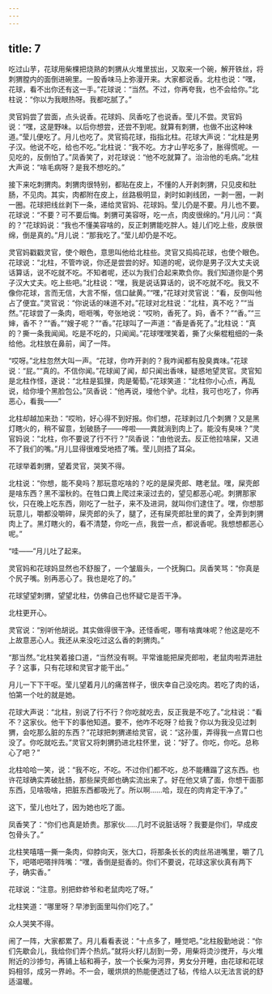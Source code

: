 ```yaml
---
---
---
```

title: 7
---



吃过山芋，花球用柴棵把烧熟的刺猬从火堆里拔出，又取来一个碗，解开铁丝，将刺猬膛内的面倒进碗里。一股香味马上弥漫开来。大家都说香。北柱也说：“嘿，花球，看不出你还有这一手。”花球说：“当然。不过，你再夸我，也不会给你。”北柱说：“你以为我眼热呀。我都吃腻了。”

灵官妈尝了尝面，点头说香。花球妈、凤香吃了也说香。莹儿不尝。灵官妈说：“嘿，这是野味。以后你想尝，还尝不到呢。就算有刺猬，也做不出这种味道。”莹儿便吃了。月儿也吃了。灵官捣花球，指指北柱。花球大声说：“北柱是男子汉。他说不吃，给也不吃。”北柱说：“我不吃。方才山芋吃多了，胀得慌呢。一见吃的，反倒怕了。”凤香笑了，对花球说：“他不吃就算了。治治他的毛病。”北柱大声说：“啥毛病呀？是我不想吃的。”

接下来吃刺猬肉。刺猬肉很特别，都贴在皮上，不懂的人开剥刺猬，只见皮和肚肠，不见肉。其实，肉都附在皮上，丝路极明显，剥时如剥线团，一剥一圈，一剥一圈。花球把线丝剥下一条，递给灵官妈、花球妈。莹儿仍是不要。月儿也不要。花球说：“不要？可不要后悔。刺猬可美容呀，吃一点，肉皮很绵的。”月儿问：“真的？”花球妈说：“我也不懂美容啥的，反正刺猬能吃胖人。娃儿们吃上些，皮肤很绵，倒是真的。”月儿说：“那我吃了。”莹儿却仍是不吃。

灵官妈戳戳灵官，使个眼色，意思叫他给北柱些。灵官又捣捣花球，也使个眼色。花球说：“北柱，不管咋说，你还是尝尝的好。知道的呢，说你是男子汉大丈夫说话算话，说不吃就不吃。不知者呢，还以为我们合起来欺负你。我们知道你是个男子汉大丈夫。吃上些吧。”北柱说：“嘿，我是说话算话的，说不吃就不吃。我又不像你花球，言而无信，大言不惭，信口龇黄。”“嘿，”花球对灵官说：“看，反倒叫他占了便宜。”灵官说：“你说话的味道不对。”花球对北柱说：“北柱，真不吃？”“当然。”花球尝了一条肉，咂咂嘴，夸张地说：“哎哟，香死了。妈，香不？”“香。”“三婶，香不？”“香。”“嫂子呢？”“香。”花球叫了一声道：“香是香死了。”北柱说：“真的？撕一条我闻闻。吃是不吃的，只闻闻。”花球嘿嘿笑着，撕了火柴棍粗细的一条给他。北柱放在鼻前，闻了一阵。

“哎呀。”北柱忽然大叫一声。“花球，你咋开剥的？我咋闻都有股臭粪味。”花球说：“屁。”“真的。不信你闻。”花球闻了闻，却只闻出香味，疑惑地望灵官。灵官知是北柱作怪，遂说：“北柱是狐狸，肉是葡萄。”花球笑道：“北柱你小心点，再乱说，给你墁个黑脸包公。”凤香说：“他再说，墁他个驴。北柱，我可也吃了，你再恶心，看我——”

北柱却越加来劲：“哎哟，好心得不到好报。你们想，花球剥过几个刺猬？又是黑灯瞎火的，稍不留意，划破肠子——哗啦——粪就淌到肉上了。能没有臭味？”灵官妈说：“北柱，你不要说了行不行？”凤香说：“由他说去。反正他拉啥屎，又进不了我们的嘴。”月儿显得很难受地捂了嘴。莹儿则捂了耳朵。

花球举着刺猬，望着灵官，哭笑不得。

北柱说：“你想，能不臭吗？那玩意吃啥的？吃的是屎壳郎、瞎老鼠。嘿，屎壳郎是啥东西？黑不溜秋的。在牲口粪上爬过来滚过去的，望见都恶心呢。刺猬那家伙，只在晚上吃东西，刚吃了一肚子，来不及进洞，就叫你们逮住了。嘿，你想那玩意儿，嚼都没嚼碎，屎壳郎的头了，腿了，还有屎壳郎肚里的粪了，全弄到刺猬肉上了。黑灯瞎火的，看不清楚，你吃一点，我尝一点，都说香呢。我想想都恶心呢。”

“哇——”月儿吐了起来。

灵官妈和花球妈显然也不舒服了，一个皱眉头，一个抚胸口。凤香笑骂：“你真是个尻子嘴。别再恶心了。我也是吃了的。”

花球望望刺猬，望望北柱，仿佛自己也怀疑它是否干净。

北柱更开心。

灵官说：“别听他胡说。其实做得很干净。还怪香呢，哪有啥粪味呢？他这是吃不上故意恶心人。我还从来没吃过这么香的刺猬肉。”

“那当然。”北柱笑着接口道，“当然没有啊。平常谁能把屎壳郎啦，老鼠肉啦弄进肚子？这事，只有花球和灵官才能干出。”

月儿一下下干呕。莹儿望着月儿的痛苦样子，很庆幸自己没吃肉。若吃了肉的话，怕第一个吐的就是她。

花球大声说：“北柱，别说了行不行？你吃就吃去，反正我是不吃了。”北柱说：“看不？这家伙。他干下的事他知道。要不，他咋不吃呀？给我？你以为我没见过刺猬，会吃那么脏的东西？”花球把刺猬递给灵官，说：“这孙蛋，弄得我一点胃口也没了。你吃就吃去。”灵官又将刺猬扔进北柱怀里，说：“好了。你吃，你吃。总称心了吧？”

北柱哈哈一笑，说：“我不吃，不吃。不过你们都不吃，总不能糟蹋了这东西。也许花球确实弄破肚肠，那些屎壳郎也确实流出来了。好在他又填了面，你想干面那东西，见啥吸啥，把脏东西都吸光了。所以啊……哈，现在的肉肯定干净了。”

这下，莹儿也吐了，因为她也吃了面。

凤香笑了：“你们也真是娇贵。那家伙……几时不说脏话呀？我要是你们，早成皮包骨头了。”

北柱笑嘻嘻一撕一条肉，仰脖向天，张大口，将那条长长的肉丝吊进嘴里，嚼了几下，吧嗒吧嗒拌阵嘴：“嘿，香倒是挺香的。你们不要说，花球这家伙真有两下子，确实香。”

花球说：“注意。别把蚱蚱爷和老鼠肉吃了呀。”

北柱笑道：“哪里呀？早渗到面里叫你们吃了。”

众人哭笑不得。

闹了一阵，大家都累了。月儿看看表说：“十点多了，睡觉吧。”北柱殷勤地说：“你们先歇会儿，我给你们弄个热炕。”就将火籽儿刮到一旁，用柴将烫沙搅开，与火堆附近的沙掺匀，再铺上毡和褥子，放一个长柴为河界，男女分开睡，由花球和花球妈相邻，成另一界岭。不一会，暖烘烘的热能便透过了毡，传给人以无法言说的舒适温暖。